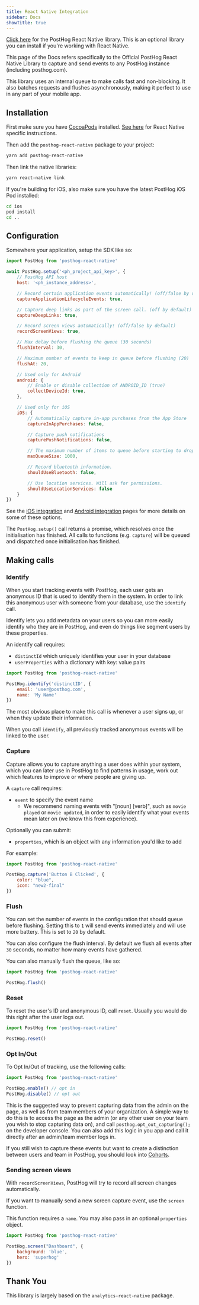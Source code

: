 ```yaml
---
title: React Native Integration
sidebar: Docs
showTitle: true
---
```


[Click here](https://github.com/PostHog/posthog-react-native) for the PostHog React Native library. This is an optional library you can install if you're working with React Native. 

This page of the Docs refers specifically to the Official PostHog React Native Library to capture and send events to any PostHog instance (including posthog.com).

This library uses an internal queue to make calls fast and non-blocking. It also batches requests and flushes asynchronously, 
making it perfect to use in any part of your mobile app.

## Installation

First make sure you have [CocoaPods](https://cocoapods.org/) installed. 
[See here](https://reactnative.dev/docs/integration-with-existing-apps#configuring-cocoapods-dependencies) for React Native specific instructions.

Then add the `posthog-react-native` package to your project:

```bash
yarn add posthog-react-native
```

Then link the native libraries:

```bash
yarn react-native link
```

If you're building for iOS, also make sure you have the latest PostHog iOS Pod installed: 

```bash
cd ios
pod install
cd ..
```

## Configuration

Somewhere your application, setup the SDK like so:

```js
import PostHog from 'posthog-react-native'

await PostHog.setup('<ph_project_api_key>', {
    // PostHog API host
    host: '<ph_instance_address>',

    // Record certain application events automatically! (off/false by default)
    captureApplicationLifecycleEvents: true,

    // Capture deep links as part of the screen call. (off by default)
    captureDeepLinks: true,

    // Record screen views automatically! (off/false by default)
    recordScreenViews: true,

    // Max delay before flushing the queue (30 seconds)
    flushInterval: 30,

    // Maximum number of events to keep in queue before flushing (20)
    flushAt: 20,

    // Used only for Android
    android: {
        // Enable or disable collection of ANDROID_ID (true)
        collectDeviceId: true,
    },

    // Used only for iOS
    iOS: {
        // Automatically capture in-app purchases from the App Store
        captureInAppPurchases: false,

        // Capture push notifications
        capturePushNotifications: false,

        // The maximum number of items to queue before starting to drop old ones.
        maxQueueSize: 1000,

        // Record bluetooth information.
        shouldUseBluetooth: false,

        // Use location services. Will ask for permissions.
        shouldUseLocationServices: false
    }
})
```

See the [iOS integration](https://posthog.com/docs/integrations/ios-integration) and 
[Android integration](https://posthog.com/docs/integrations/android-integration) pages for more details on
some of these options.

The `PostHog.setup()` call returns a promise, which resolves once the initialisation
has finished. All calls to functions (e.g. `capture`) will be queued and dispatched once
initialisation has finished. 

## Making calls

### Identify

When you start tracking events with PostHog, each user gets an anonymous ID that is used to identify them in the system.
In order to link this anonymous user with someone from your database, use the `identify` call. 

Identify lets you add metadata on your users so you can more easily identify who they are in PostHog, and even do things 
like segment users by these properties.

An identify call requires:

* `distinctId` which uniquely identifies your user in your database
* `userProperties` with a dictionary with key: value pairs

```javascript
import PostHog from 'posthog-react-native'

PostHog.identify('distinctID', {
    email: 'user@posthog.com',
    name: 'My Name'
})
```

The most obvious place to make this call is whenever a user signs up, or when they update their information.

When you call `identify`, all previously tracked anonymous events will be linked to the user.

### Capture

Capture allows you to capture anything a user does within your system, which you can later use in PostHog to find 
patterns in usage, work out which features to improve or where people are giving up.

A `capture` call requires:

* `event` to specify the event name
  * We recommend naming events with "[noun] [verb]", such as `movie played` or `movie updated`, in order to easily identify what your events mean later on (we know this from experience).

Optionally you can submit:

* `properties`, which is an object with any information you'd like to add

For example:

```javascript
import PostHog from 'posthog-react-native'

PostHog.capture('Button B Clicked', {
    color: "blue",
    icon: "new2-final"
})
```

### Flush

You can set the number of events in the configuration that should queue before flushing. 
Setting this to `1` will send events immediately and will use more battery. This is set to `20` by default.

You can also configure the flush interval. By default we flush all events after `30` seconds,
no matter how many events have gathered.

You can also manually flush the queue, like so:

```javascript
import PostHog from 'posthog-react-native'

PostHog.flush()
```

### Reset

To reset the user's ID and anonymous ID, call `reset`. Usually you would do this right after the user logs out.

```javascript
import PostHog from 'posthog-react-native'

PostHog.reset()
```

### Opt In/Out

To Opt In/Out of tracking, use the following calls:

```javascript
import PostHog from 'posthog-react-native'

PostHog.enable() // opt in
PostHog.disable() // opt out
```

This is the suggested way to prevent capturing data from the admin on the page, as well as from team members of your organization. A simple way to do this is to access the page as the admin (or any other user on your team you wish to stop capturing data on), and call `posthog.opt_out_capturing();` on the developer console. You can also add this logic in you app and call it directly after an admin/team member logs in. 

If you still wish to capture these events but want to create a distinction between users and team in PostHog, you should look into [Cohorts](/docs/features/cohorts#differentiating-team-vs-users-traffic).

### Sending screen views

With `recordScreenViews`, PostHog will try to record all screen changes automatically.

If you want to manually send a new screen capture event, use the `screen` function.

This function requires a `name`. You may also pass in an optional `properties` object.

```javascript
import PostHog from 'posthog-react-native'

PostHog.screen("Dashboard", {
    background: 'blue',
    hero: 'superhog'
})
```

## Thank You

This library is largely based on the `analytics-react-native` package.
